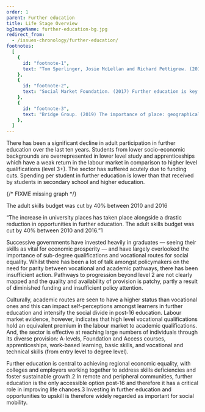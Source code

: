 ```yaml
---
order: 1
parent: Further education
title: Life Stage Overview
bgImageName: further-education-bg.jpg
redirect_from: 
  - /issues-chronology/further-education/
footnotes:
  [
    {
      id: "footnote-1",
      text: "Tom Sperlinger, Josie McLellan and Richard Pettigrew. (2018) Who are universities for? Re-making higher education. Bristol University Press, p. 42.",
    },
    {
      id: "footnote-2",
      text: "Social Market Foundation. (2017) Further education is key to social mobility in Brexit Britain.",
    },
    {
      id: "footnote-3",
      text: "Bridge Group. (2019) The importance of place: geographical isolation and progression to higher education.",
    },
  ]
---
```



There has been a significant decline in adult participation in further education
over the last ten years. Students from lower socio-economic backgrounds are
overrepresented in lower level study and apprenticeships which have a weak
return in the labour market in comparison to higher level qualifications (level
3+). The sector has suffered acutely due to funding cuts. Spending per student
in further education is lower than that received by students in secondary school
and higher education.

<div>
  {/* FIXME missing graph */}

  The adult skills budget was cut by 40% between 2010 and 2016 

  “The increase in university places has taken place alongside a drastic
  reduction in opportunities in further education. The adult skills budget was
  cut by 40% between 2010 and 2016.”<FootnoteLink linkId="footnote-1">1</FootnoteLink>
</div>

Successive governments have invested heavily in graduates — seeing their skills
as vital for economic prosperity — and have largely overlooked the importance of
sub-degree qualifications and vocational routes for social equality. Whilst
there has been a lot of talk amongst policymakers on the need for parity between
vocational and academic pathways, there has been insufficient action. Pathways
to progression beyond level 2 are not clearly mapped and the quality and
availability of provision is patchy, partly a result of diminished funding and
insufficient policy attention. 

Culturally, academic routes are seen to have a higher status than vocational
ones and this can impact self-perceptions amongst learners in further education
and intensify the social divide in post-16 education. Labour market evidence,
however, indicates that high level vocational qualifications hold an equivalent
premium in the labour market to academic qualifications. And, the sector is
effective at reaching large numbers of individuals through its diverse
provision: A-levels, Foundation and Access courses, apprenticeships, work-based
learning, basic skills, and vocational and technical skills (from entry level to
degree level). 

<ResearchImage imageName="further-education-overview.jpg" />

Further education is central to achieving regional economic equality, with
colleges and employers working together to address skills deficiencies and
foster sustainable growth.<FootnoteLink linkId="footnote-2">2</FootnoteLink> In
remote and peripheral communities, further education is the only accessible
option post-16 and therefore it has a critical role in improving life
chances.<FootnoteLink linkId="footnote-3">3</FootnoteLink> Investing in further
education and opportunities to upskill is therefore widely regarded as important
for social mobility. 